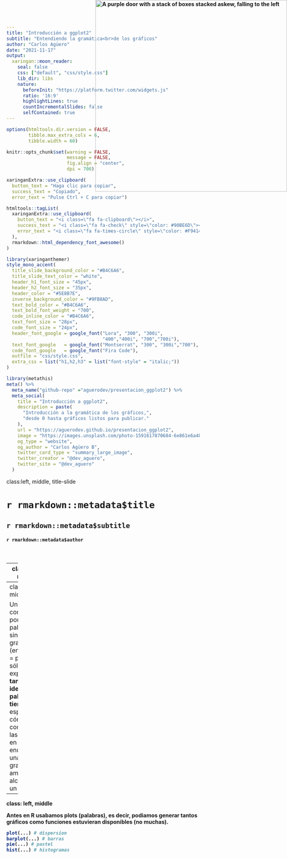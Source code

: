 ```yaml
---
title: "Introducción a ggplot2"
subtitle: "Entendiendo la gramática<br>de los gráficos"
author: "Carlos Agüero"
date: "2021-11-17"
output:
  xaringan::moon_reader:
    seal: false
    css: ["default", "css/style.css"]
    lib_dir: libs
    nature:
      beforeInit: "https://platform.twitter.com/widgets.js"
      ratio: '16:9'
      highlightLines: true
      countIncrementalSlides: false
      selfContained: true
---
```


```r

options(htmltools.dir.version = FALSE,
        tibble.max_extra_cols = 6,
        tibble.width = 60)

knitr::opts_chunk$set(warning = FALSE,
                      message = FALSE,
                      fig.align = "center",
                      dpi = 700)

```

```r
xaringanExtra::use_clipboard(
  button_text = "Haga clic para copiar",
  success_text = "Copiado",
  error_text = "Pulse Ctrl + C para copiar")
```

```r
htmltools::tagList(
  xaringanExtra::use_clipboard(
    button_text = "<i class=\"fa fa-clipboard\"></i>",
    success_text = "<i class=\"fa fa-check\" style=\"color: #90BE6D\"></i>",
    error_text = "<i class=\"fa fa-times-circle\" style=\"color: #F94144\"></i>"
  ),
  rmarkdown::html_dependency_font_awesome()
)
```

```r
library(xaringanthemer)
style_mono_accent(
  title_slide_background_color = "#B4C6A6",
  title_slide_text_color = "white",
  header_h1_font_size = "45px",
  header_h2_font_size = "35px",
  header_color = "#5E8B7E",
  inverse_background_color = "#9FB8AD",
  text_bold_color = "#B4C6A6",
  text_bold_font_weight = "700",
  code_inline_color = "#B4C6A6",
  text_font_size = "28px",
  code_font_size = "24px",
  header_font_google = google_font("Lora", "300", "300i",
                                   "400","400i", "700","700i"),
  text_font_google   = google_font("Montserrat", "300", "300i","700"),
  code_font_google   = google_font("Fira Code"),
  outfile = "css/style.css",
  extra_css = list("h1,h2,h3" = list("font-style" = "italic;"))
)
```

```r
library(metathis)
meta() %>%
  meta_name("github-repo" ="aguerodev/presentacion_ggplot2") %>% 
  meta_social(
    title = "Introducción a ggplot2",
    description = paste(
      "Introducción a la gramática de los gráficos,",
      "desde 0 hasta gráficos listos para publicar."
    ),
    url = "https://aguerodev.github.io/presentacion_ggplot2",
    image = "https://images.unsplash.com/photo-1591617870684-6e861e6a48ad?ixlib=rb-1.2.1&ixid=MnwxMjA3fDB8MHxwaG90by1wYWdlfHx8fGVufDB8fHx8&auto=format&fit=clamp&w=250&q=80&h=250",
    og_type = "website",
    og_author = "Carlos Agüero B",
    twitter_card_type = "summary_large_image",
    twitter_creator = "@dev_aguero",
    twitter_site = "@dev_aguero"
  )
```

class:left, middle, title-slide

# `r rmarkdown::metadata$title`

## `r rmarkdown::metadata$subtitle`

<h4>`r rmarkdown::metadata$author`<h4>

<br>


<div style = "position: absolute;top: 0px;right: 0;"><img src="https://images.unsplash.com/photo-1591617870684-6e861e6a48ad?ixlib=rb-1.2.1&ixid=MnwxMjA3fDB8MHxwaG90by1wYWdlfHx8fGVufDB8fHx8&auto=format&fit=clamp&w=2000&q=80&h=2750" alt="A purple door with a stack of boxes stacked askew, falling to the left" width="500"></img></div>

---
class: left, middle

# ¿Qué es una gramática?

La gramática tiene un significado técnico en lingüística. En la teoría transformacional de *Chomsky (1956)*, una gramática es un sistema formal de reglas para generar enunciados lícitos en una lengua.

---
class: left, middle

Un lenguaje compuesto por palabras y sin gramática (enunciado = palabra) sólo expresa **tantas ideas como palabras tiene**. Al especificar cómo se combinan las palabras en los enunciados, una gramática amplía el alcance de un lenguaje.

---
class: left, middle

Antes en R usabamos **plots (palabras)**, es decir, podiamos generar tantos gráficos como funciones estuvieran disponibles (no muchas).

```r
plot(...) # dispersion
barplot(...) # barras
pie(...) # pastel
hist(...) # histogramas
```

